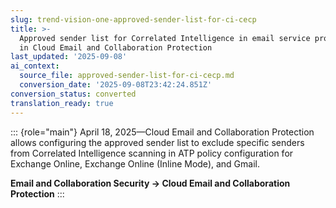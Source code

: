 ```yaml
---
slug: trend-vision-one-approved-sender-list-for-ci-cecp
title: >-
  Approved sender list for Correlated Intelligence in email service protection
  in Cloud Email and Collaboration Protection
last_updated: '2025-09-08'
ai_context:
  source_file: approved-sender-list-for-ci-cecp.md
  conversion_date: '2025-09-08T23:42:24.851Z'
conversion_status: converted
translation_ready: true
---
```


::: {role="main"}
April 18, 2025—Cloud Email and Collaboration Protection allows configuring the approved sender list to exclude specific senders from Correlated Intelligence scanning in ATP policy configuration for Exchange Online, Exchange Online (Inline Mode), and Gmail.

**Email and Collaboration Security → Cloud Email and Collaboration Protection**
:::

